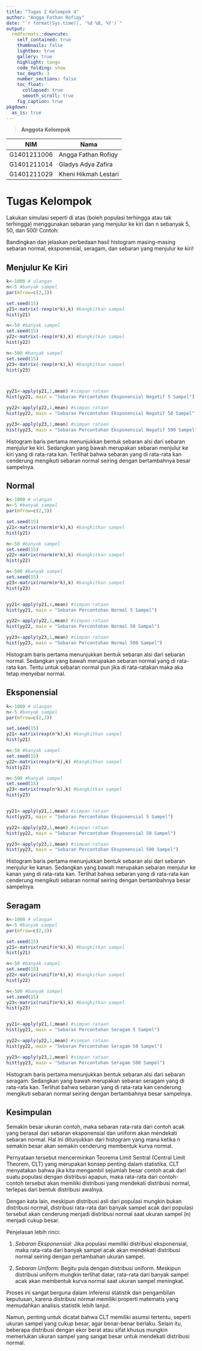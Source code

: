 ```yaml
---
title: "Tugas 2 Kelompok 4"
author: "Angga Fathan Rofiqy"
date: "`r format(Sys.time(), '%d %B, %Y')`"
output:
  rmdformats::downcute:
    self_contained: true
    thumbnails: false
    lightbox: true
    gallery: true
    highlight: tango
    code_folding: show
    toc_depth: 3
    number_sections: false
    toc_float:
      collapsed: true
      smooth_scroll: true
    fig_caption: true
pkgdown:
  as_is: true
---
```


> **Anggota Kelompok**

| NIM         | Nama                 |
|-------------|----------------------|
| G1401211006 | Angga Fathan Rofiqy  |
| G1401211014 | Gladys Adya Zafira   |
| G1401211029 | Kheni Hikmah Lestari |

# Tugas Kelompok

Lakukan simulasi seperti di atas (boleh populasi terhingga atau tak terhingga) menggunakan sebaran yang menjulur ke kiri dan n sebanyak 5, 50, dan 500! Contoh:

Bandingkan dan jelaskan perbedaan hasil histogram masing-masing sebaran normal, eksponensial, seragam, dan sebaran yang menjulur ke kiri!

## Menjulur Ke Kiri

```r
k<-1000 # ulangan
n<-5 #banyak sampel
par(mfrow=c(2,3))

set.seed(15)
y21<-matrix(-rexp(n*k),k) #bangkitkan sampel
hist(y21)

n<-50 #banyak sampel
set.seed(15)
y22<-matrix(-rexp(n*k),k) #bangkitkan sampel
hist(y22)

n<-500 #banyak sampel
set.seed(15)
y23<-matrix(-rexp(n*k),k) #bangkitkan sampel
hist(y23)



yy21<-apply(y21,1,mean) #simpan rataan
hist(yy21, main = "Sebaran Percontohan Eksponensial Negatif 5 Sampel")

yy22<-apply(y22,1,mean) #simpan rataan
hist(yy22, main = "Sebaran Percontohan Eksponensial Negatif 50 Sampel")

yy23<-apply(y23,1,mean) #simpan rataan
hist(yy23, main = "Sebaran Percontohan Eksponensial Negatif 500 Sampel")
```

Histogram baris pertama menunjukkan bentuk sebaran alsi dari sebaran menjulur ke kiri. Sedangkan yang bawah merupakan sebaran menjulur ke kiri yang di rata-rata kan. Terlihat bahwa sebaran yang di rata-rata kan cenderung mengikuti sebaran normal seiring dengan bertambahnya besar sampelnya.

## Normal

```r
k<-1000 # ulangan
n<-5 #banyak sampel
par(mfrow=c(2,3))

set.seed(15)
y21<-matrix(rnorm(n*k),k) #bangkitkan sampel
hist(y21)

n<-50 #banyak sampel
set.seed(15)
y22<-matrix(rnorm(n*k),k) #bangkitkan sampel
hist(y22)

n<-500 #banyak sampel
set.seed(15)
y23<-matrix(rnorm(n*k),k) #bangkitkan sampel
hist(y23)


yy21<-apply(y21,1,mean) #simpan rataan
hist(yy21, main = "Sebaran Percontohan Normal 5 Sampel")

yy22<-apply(y22,1,mean) #simpan rataan
hist(yy22, main = "Sebaran Percontohan Normal 50 Sampel")

yy23<-apply(y23,1,mean) #simpan rataan
hist(yy23, main = "Sebaran Percontohan Normal 500 Sampel")
```

Histogram baris pertama menunjukkan bentuk sebaran alsi dari sebaran normal. Sedangkan yang bawah merupakan sebaran normal yang di rata-rata kan. Tentu untuk sebaran normal pun jika di rata-ratakan maka aka tetap menyebar normal.

## Eksponensial

```r
k<-1000 # ulangan
n<-5 #banyak sampel
par(mfrow=c(2,3))

set.seed(15)
y21<-matrix(rexp(n*k),k) #bangkitkan sampel
hist(y21)

n<-50 #banyak sampel
set.seed(15)
y22<-matrix(rexp(n*k),k) #bangkitkan sampel
hist(y22)

n<-500 #banyak sampel
set.seed(15)
y23<-matrix(rexp(n*k),k) #bangkitkan sampel
hist(y23)


yy21<-apply(y21,1,mean) #simpan rataan
hist(yy21, main = "Sebaran Percontohan Eksponensial 5 Sampel")

yy22<-apply(y22,1,mean) #simpan rataan
hist(yy22, main = "Sebaran Percontohan Eksponensial 50 Sampel")

yy23<-apply(y23,1,mean) #simpan rataan
hist(yy23, main = "Sebaran Percontohan Eksponensial 500 Sampel")
```

Histogram baris pertama menunjukkan bentuk sebaran alsi dari sebaran menjulur ke kanan. Sedangkan yang bawah merupakan sebaran menjulur ke kanan yang di rata-rata kan. Terlihat bahwa sebaran yang di rata-rata kan cenderung mengikuti sebaran normal seiring dengan bertambahnya besar sampelnya.

## Seragam

```r
k<-1000 # ulangan
n<-5 #banyak sampel
par(mfrow=c(2,3))

set.seed(15)
y21<-matrix(runif(n*k),k) #bangkitkan sampel
hist(y21)

n<-50 #banyak sampel
set.seed(15)
y22<-matrix(runif(n*k),k) #bangkitkan sampel
hist(y22)

n<-500 #banyak sampel
set.seed(15)
y23<-matrix(runif(n*k),k) #bangkitkan sampel
hist(y23)


yy21<-apply(y21,1,mean) #simpan rataan
hist(yy21, main = "Sebaran Percontohan Seragam 5 Sampel")

yy22<-apply(y22,1,mean) #simpan rataan
hist(yy22, main = "Sebaran Percontohan Seragam 50 Sampel")

yy23<-apply(y23,1,mean) #simpan rataan
hist(yy23, main = "Sebaran Percontohan Seragam 500 Sampel")
```

Histogram baris pertama menunjukkan bentuk sebaran alsi dari sebaran seragam. Sedangkan yang bawah merupakan sebaran seragam yang di rata-rata kan. Terlihat bahwa sebaran yang di rata-rata kan cenderung mengikuti sebaran normal seiring dengan bertambahnya besar sampelnya.

## Kesimpulan

Semakin besar ukuran contoh, maka sebaran rata-rata dari contoh acak yang berasal dari sebaran eksponensial dan uniform akan mendekati sebaran normal. Hal ini ditunjukkan dari histogram yang mana ketika n semakin besar akan semakin cenderung membentuk kurva normal.

Pernyataan tersebut mencerminkan Teorema Limit Sentral (Central Limit Theorem, CLT) yang merupakan konsep penting dalam statistika. CLT menyatakan bahwa jika kita mengambil sejumlah besar contoh acak dari suatu populasi dengan distribusi apapun, maka rata-rata dari contoh-contoh tersebut akan memiliki distribusi yang mendekati distribusi normal, terlepas dari bentuk distribusi awalnya.

Dengan kata lain, meskipun distribusi asli dari populasi mungkin bukan distribusi normal, distribusi rata-rata dari banyak sampel acak dari populasi tersebut akan cenderung menjadi distribusi normal saat ukuran sampel (n) menjadi cukup besar.

Penjelasan lebih rinci:

1.  *Sebaran Eksponensial:* Jika populasi memiliki distribusi eksponensial, maka rata-rata dari banyak sampel acak akan mendekati distribusi normal seiring dengan pertambahan ukuran sampel.

2.  *Sebaran Uniform:* Begitu pula dengan distribusi uniform. Meskipun distribusi uniform mungkin terlihat datar, rata-rata dari banyak sampel acak akan membentuk kurva normal saat ukuran sampel meningkat.

Proses ini sangat berguna dalam inferensi statistik dan pengambilan keputusan, karena distribusi normal memiliki properti matematis yang memudahkan analisis statistik lebih lanjut.

Namun, penting untuk dicatat bahwa CLT memiliki asumsi tertentu, seperti ukuran sampel yang cukup besar, agar benar-benar berlaku. Selain itu, beberapa distribusi dengan ekor berat atau sifat khusus mungkin memerlukan ukuran sampel yang sangat besar untuk mendekati distribusi normal.
